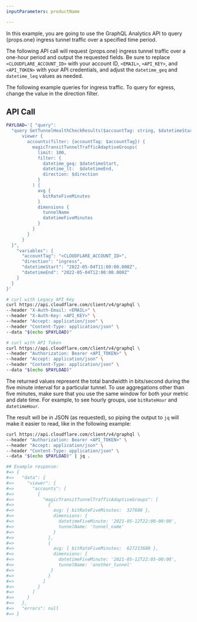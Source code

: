```yaml
---
inputParameters: productName

---
```



In this example, you are going to use the GraphQL Analytics API to query {props.one} ingress tunnel traffic over a specified time period.

The following API call will request {props.one} ingress tunnel traffic over a one-hour period and output the requested fields. Be sure to replace `<CLOUDFLARE_ACCOUNT_ID>` with your account ID, `<EMAIL>`, `<API_KEY>`, and `<API_TOKEN>` with your API credentials, and adjust the `datetime_geq` and `datetime_leq` values as needed.

The following example queries for ingress traffic. To query for egress, change the value in the direction filter.

## API Call

```bash
PAYLOAD='{ "query":
  "query GetTunnelHealthCheckResults($accountTag: string, $datetimeStart: string, $datetimeEnd: string) {
      viewer {
        accounts(filter: {accountTag: $accountTag}) {
          magicTransitTunnelTrafficAdaptiveGroups(
            limit: 100,
            filter: {
              datetime_geq: $datetimeStart,
              datetime_lt:  $datetimeEnd,
              direction: $direction
            }
          ) {
            avg {
              bitRateFiveMinutes
            }
            dimensions {
              tunnelName
              datetimeFiveMinutes
            }
          }
        }
      }
  }",
    "variables": {
      "accountTag": "<CLOUDFLARE_ACCOUNT_ID>",
      "direction": "ingress",
      "datetimeStart": "2022-05-04T11:00:00.000Z",
      "datetimeEnd": "2022-05-04T12:00:00.000Z"
    }
  }
}'

# curl with Legacy API Key
curl https://api.cloudflare.com/client/v4/graphql \
--header "X-Auth-Email: <EMAIL>" \
--header "X-Auth-Key: <API_KEY>" \
--header "Accept: application/json" \
--header "Content-Type: application/json" \
--data "$(echo $PAYLOAD)"

# curl with API Token
curl https://api.cloudflare.com/client/v4/graphql \
--header "Authorization: Bearer <API_TOKEN>" \
--header "Accept: application/json" \
--header "Content-Type: application/json" \
--data "$(echo $PAYLOAD)"
```

The returned values represent the total bandwidth in bits/second during the five minute interval for a particular tunnel. To use aggregations other than five minutes, make sure that you use the same window for both your metric and date time. For example, to see hourly groups, use `bitRateHour` and `datetimeHour`.

The result will be in JSON (as requested), so piping the output to `jq` will make it easier to read, like in the following example:

```bash
curl https://api.cloudflare.com/client/v4/graphql \
--header "Authorization: Bearer <API_TOKEN>" \
--header "Accept: application/json" \
--header "Content-Type: application/json" \
--data "$(echo $PAYLOAD)" | jq .

## Example response:
#=> {
#=>   "data": {
#=>     "viewer": {
#=>       "accounts": [
#=>         {
#=>           "magicTransitTunnelTrafficAdaptiveGroups": [
#=>             {
#=>               avg: { bitRateFiveMinutes:  327680 },
#=>               dimensions: {
#=>                 datetimeFiveMinute: '2021-05-12T22:00-00:00',
#=>                 tunnelName: 'tunnel_name'
#=>               }
#=>             },
#=>             {
#=>               avg: { bitRateFiveMinutes:  627213680 },
#=>               dimensions: {
#=>                 datetimeFiveMinute: '2021-05-12T22:05-00:00',
#=>                 tunnelName: 'another_tunnel'
#=>              }
#=>             }
#=>           ]
#=>         }
#=>       ]
#=>     }
#=>   },
#=>   "errors": null
#=> }
```
